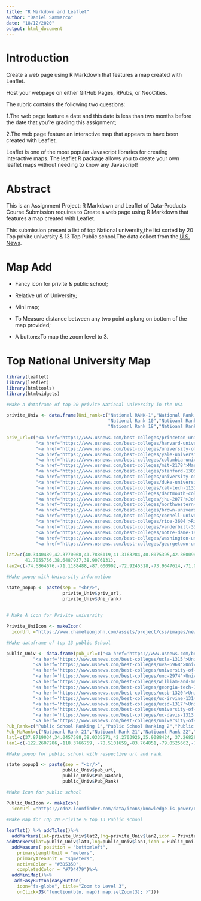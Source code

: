 ---
title: "R Markdown and Leaflet"
author: "Daniel Sammarco"
date: "18/12/2020"
output: html_document
---

# Introduction

Create a web page using R Markdown that features a map created with Leaflet.

Host your webpage on either GitHub Pages, RPubs, or NeoCities.

The rubric contains the following two questions:

1.The web page feature a date and  this date is less than two months before the date that you're grading this assignment;

2.The web page feature an interactive map that appears to have been created with Leaflet.

Leaflet is one of the most popular Javascript libraries for creating interactive maps. The leaflet R package allows you to create your own leaflet maps without needing to know any Javascript!

# Abstract

This is an Assignment Project: R Markdown and Leaflet of Data-Products Course.Submission requires to Create a web page using R Markdown that features a map created with Leaflet.

This submission present a list of top National university,the list sorted by 20 Top privite university & 13 Top Public school.The data collect from the [U.S. News](https://www.usnews.com/best-colleges "2018 Best College,U S News Eduction").

# Map Add

- Fancy icon for privite & public school;

- Relative url of University;

- Mini map;

- To Measure distance between any two point a plung on bottom of the map provided;

- A buttons:To map the zoom level to 3.

# Top National University Map

```{r, echo=FALSE}

library(leaflet)
library(leaflet)
library(htmltools)
library(htmlwidgets)

#Make a dataframe of top-20 privite National University in the USA

privite_Univ <- data.frame(Uni_rank=c("National RANK-1","National Rank 2"," NatiOnal Rank 3","National Rank 4","National Rank 5","Nationl Rank 6","National Rank 7","National Rank 8","National Rank 9",
                                      "National Rank 10","Natioanl Rank 11","Natioanl Rank 12","National Rank 13","National Rank 14","National Rank 15","Natioanal Rank 16","Natioal Rank 17",
                                      "Natioanl Rank 18","Natioanl Rank 19","Natioanl Rank 20"), 
              
priv_url=c("<a href='https://www.usnews.com/best-colleges/princeton-university-2627'>Princetone University</a>",
           "<a href='https://www.usnews.com/best-colleges/harvard-university-2155'>Harvard University</a>",
           "<a href='https://www.usnews.com/best-colleges/university-of-chicago-1774'>University of Chicago</a>",
           "<a href='https://www.usnews.com/best-colleges/yale-university-1426'>Yale University</a>",
           "<a href='https://www.usnews.com/best-colleges/columbia-university-2707'>Columbia University</a>",
           "<a href='https://www.usnews.com/best-colleges/mit-2178'>Massachusetts ins.of tech MIT</a>",
           "<a href='https://www.usnews.com/best-colleges/stanford-1305'>Stanford University Stanford CA</a>",
           "<a href='https://www.usnews.com/best-colleges/university-of-pennsylvania-3378'>Uni.Pennsylvania Philadelphia PA</a>",
           "<a href='https://www.usnews.com/best-colleges/duke-university-2920'>Duke University</a>",
           "<a href='https://www.usnews.com/best-colleges/cal-tech-1131'>California Institute of Technology pasadena CA</a>",
           "<a href='https://www.usnews.com/best-colleges/dartmouth-college-2573'>Dartmouth College Hanover NH</a>",
           "<a href='https://www.usnews.com/best-colleges/jhu-2077'>Johns Hopkins University</a>",
           "<a href='https://www.usnews.com/best-colleges/northwestern-1739'>Northwestern University Evanston IL</a>",
           "<a href='https://www.usnews.com/best-colleges/brown-university-3401'>Brown University Providence RI</a>",
           "<a href='https://www.usnews.com/best-colleges/cornell-university-2711'>Cornell University Ithaca NY</a>",
           "<a href='https://www.usnews.com/best-colleges/rice-3604'>Rice University Houston TX</a>",
           "<a href='https://www.usnews.com/best-colleges/vanderbilt-3535'>Vanderbilt University Nashville TN</a>",
           "<a href='https://www.usnews.com/best-colleges/notre-dame-1840'>University of Nortre Dame Notre IN</a>",
           "<a href='https://www.usnews.com/best-colleges/washington-university-st-louis-2520'>Washington University in st.Louis st Louis MO</a>",
           "<a href='https://www.usnews.com/best-colleges/georgetown-university-1445'>Geogetown University Washington DC</a>"),
              
lat2=c(40.3440489,42.3770068,41.7886119,41.3163284,40.8075395,42.3600949,37.4274787,39.9522229,36.0014301,34.137662,43.7044445,39.3299054,42.0564634,41.8267758,42.4534531,29.7173987,36.1447077,
       41.7055756,38.6487937,38.9076131),
lan2=c(-74.6864676,-71.1188488,-87.600902,-72.9245318,-73.9647614,-71.0963487,-122.1719077,-75.1954024,-78.9404173,-118.1274577,-72.2908822,-76.6227064,-87.6774557,-71.4047369,-76.4756914,-95.4040199,-86.8048438       ,-86.2375275,-90.3129849,-77.0744472))

#Make popup with University information

state_popup <- paste(sep = "<br/>",
                     privite_Univ$priv_url,
                     privite_Univ$Uni_rank)
                  
                     
# Make A icon for Privite university

Privite_UniIcon <- makeIcon(
  iconUrl ="https://www.chameleonjohn.com/assets/project/css/images/new/icons/college-icon.png", iconWidth = 31*215/230, iconHeight = 31,iconAnchorX = 31*215/230/2, iconAnchorY = 16)

#Make dataframe of top 13 public School

public_Univ <- data.frame(pub_url=c("<a href='https://www.usnews.com/best-colleges/uc-berkeley-1312'>University of California Berkeley CA</a>",
          "<a herf='https://www.usnews.com/best-colleges/ucla-1315'>University of California Los Angeles CA</a>",
          "<a herf='https://www.usnews.com/best-colleges/uva-6968'>University of Virginia Charlottesville VA</a>",
          "<a herf='https://www.usnews.com/best-colleges/university-of-michigan-9092'>University of Michigan Ann Arbor Ann Arbor MI </a>",
          "<a herf='https://www.usnews.com/best-colleges/unc-2974'>University of North Carolina Chapel Hill Chapel Hill NC</a>",
          "<a herf='https://www.usnews.com/best-colleges/william-and-mary-3705'>College of William & Mary Williamsburg VA</a>",
          "<a herf='https://www.usnews.com/best-colleges/georgia-tech-1569'>Georgia Institute of Technology Atlanta GA</a>",
          "<a herf='https://www.usnews.com/best-colleges/ucsb-1320'>University of California Santa Barbara Santa Barbara CA </a>",
          "<a herf='https://www.usnews.com/best-colleges/uc-irvine-1314'>University of California Irvine CA</a>",
          "<a herf='https://www.usnews.com/best-colleges/ucsd-1317'>University of California San Diego La Jolla CA </a>",
          "<a herf='https://www.usnews.com/best-colleges/university-of-florida-1535'>University of Florida Gainesville FL </a>",
          "<a herf='https://www.usnews.com/best-colleges/uc-davis-1313'>University of California Davis Davis CA </a>",
          "<a herf='https://www.usnews.com/best-colleges/university-of-wisconsin-3895'>University of Wisconsin Madison Madison WI </a>"),
Pub_Rank=c("Public School Ranking 1","Public School Ranking 2","Public School Ranking 3","Public School Ranking 4","Public School Ranking 5","Public School Ranking 6","Public School Ranking 7","Public School      Ranking 8","Public School Ranking 9","Public School Ranking 10","Public School Ranking 11","Public School Ranking 12","Public School Ranking 13"),
Pub_NaRank=c("Natioanl Rank 21","Natioanl Rank 21","Natioanl Rank 22","Natioanl Rank 28","Natioanl Rank 30","Natioanl Rank 32","Natioanl Rank 34","Natioanl Rank 37","Natioanl Rank 42","Natioanl Rank               42","Natioanl Rank 42","Natioanl Rank 46","Natioanl Rank 46"),
lat1=c(37.8719034,34.0457588,38.0335571,42.2703926,35.9088424, 37.2682806,33.7756222,34.4147942,33.6501074,32.8785627,29.6436371,38.5545033,43.1056522),
lan1=c(-122.2607286,-118.3766759, -78.5101659,-83.764851,-79.0525662,-76.7135734,-84.3984737,-119.8473497,-117.8380229, -117.2422263,-82.3571189,-121.6848654,-89.4551045))

#Make popup for public school with respective url and rank

state_popup1 <- paste(sep = "<br/>",
                     public_Univ$pub_url,
                     public_Univ$Pub_NaRank,
                     public_Univ$Pub_Rank)

#Make Icon for public school

Public_UniIcon <- makeIcon(
  iconUrl ="https://cdn2.iconfinder.com/data/icons/knowledge-is-power/60/library-512.png",iconWidth = 31*215/230, iconHeight = 31,iconAnchorX = 31*215/230/2, iconAnchorY = 16)
  
#Make Map for TOp 20 Privite & top 13 Public school

leaflet() %>% addTiles()%>%
  addMarkers(lat=privite_Univ$lat2,lng=privite_Univ$lan2,icon = Privite_UniIcon,popup=state_popup)%>%
addMarkers(lat=public_Univ$lat1,lng=public_Univ$lan1,icon = Public_UniIcon,popup=state_popup1)%>%
  addMeasure( position = "bottomleft",
    primaryLengthUnit = "meters",
    primaryAreaUnit = "sqmeters",
    activeColor = "#3D535D",
    completedColor = "#7D4479")%>%
  addMiniMap()%>%
   addEasyButton(easyButton(
    icon="fa-globe", title="Zoom to Level 3",
    onClick=JS("function(btn, map){ map.setZoom(3); }")))
```

